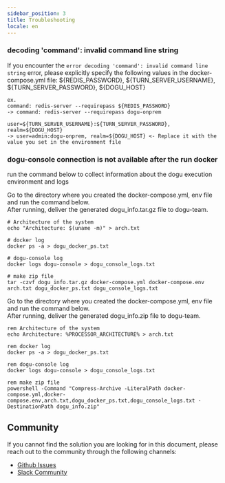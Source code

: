 ```yaml
---
sidebar_position: 3
title: Troubleshooting
locale: en
---
```



### decoding 'command': invalid command line string

If you encounter the `error decoding 'command': invalid command line string` error, please explicitly specify the following values in the docker-compose.yml file: ${REDIS_PASSWORD}, ${TURN_SERVER_USERNAME}, ${TURN_SERVER_PASSWORD}, ${DOGU_HOST}

```
ex.
command: redis-server --requirepass ${REDIS_PASSWORD}
-> command: redis-server --requirepass dogu-onprem

user=${TURN_SERVER_USERNAME}:${TURN_SERVER_PASSWORD}, realm=${DOGU_HOST}
-> user=admin:dogu-onprem, realm=${DOGU_HOST} <- Replace it with the value you set in the environment file
```

### dogu-console connection is not available after the run docker

run the command below to collect information about the dogu execution environment and logs

<Tabs groupId="os" defaultValue="linux" queryString>
<TabItem value="linux" label="Linux" default>
Go to the directory where you created the docker-compose.yml, env file and run the command below.<br />
After running, deliver the generated dogu_info.tar.gz file to dogu-team.

```
# Architecture of the system
echo "Architecture: $(uname -m)" > arch.txt

# docker log
docker ps -a > dogu_docker_ps.txt

# dogu-console log
docker logs dogu-console > dogu_console_logs.txt

# make zip file
tar -czvf dogu_info.tar.gz docker-compose.yml docker-compose.env arch.txt dogu_docker_ps.txt dogu_console_logs.txt
```

</TabItem>

<TabItem value="windows" label="Windows">

Go to the directory where you created the docker-compose.yml, env file and run the command below.<br />
After running, deliver the generated dogu_info.zip file to dogu-team.

```
rem Architecture of the system
echo Architecture: %PROCESSOR_ARCHITECTURE% > arch.txt

rem docker log
docker ps -a > dogu_docker_ps.txt

rem dogu-console log
docker logs dogu-console > dogu_console_logs.txt

rem make zip file
powershell -Command "Compress-Archive -LiteralPath docker-compose.yml,docker-compose.env,arch.txt,dogu_docker_ps.txt,dogu_console_logs.txt -DestinationPath dogu_info.zip"

```

</TabItem>
</Tabs>

## Community

If you cannot find the solution you are looking for in this document, please reach out to the community through the following channels:

- [Github Issues](https://github.com/dogu-team/dogu/issues)
- [Slack Community](https://join.slack.com/t/dogu-community/shared_invite/zt-1zespy16o-TgYIureSBI6ma6o_nG3gVw)
